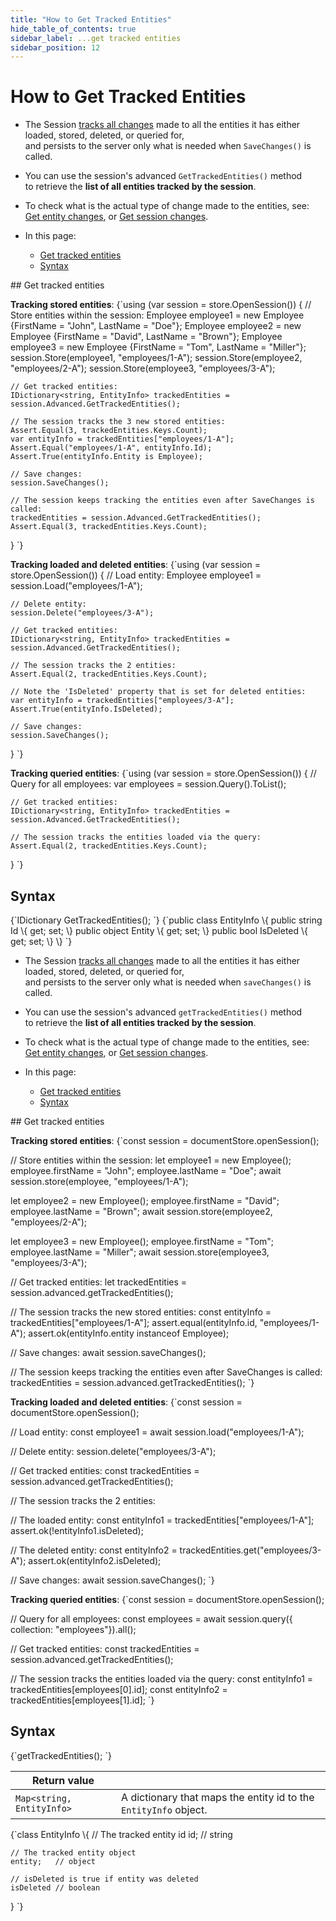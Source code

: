 ---
title: "How to Get Tracked Entities"
hide_table_of_contents: true
sidebar_label: ...get tracked entities
sidebar_position: 12
---




# How to Get Tracked Entities
<LanguageSwitcher supportedLanguages={supportedLanguages} />
<LanguageContent language="csharp">

<Admonition type="note" title="">

* The Session [tracks all changes](../../../client-api/session/what-is-a-session-and-how-does-it-work.mdx#tracking-changes) 
  made to all the entities it has either loaded, stored, deleted, or queried for,  
  and persists to the server only what is needed when `SaveChanges()` is called.

* You can use the session's advanced `GetTrackedEntities()` method  
  to retrieve the **list of all entities tracked by the session**.

* To check what is the actual type of change made to the entities, see:  
  [Get entity changes](../../../client-api/session/how-to/check-if-entity-has-changed.mdx#get-entity-changes), or
  [Get session changes](../../../client-api/session/how-to/check-if-there-are-any-changes-on-a-session.mdx#get-session-changes).
 
* In this page:
  * [Get tracked entities](../../../client-api/session/how-to/get-tracked-entities.mdx#get-tracked-entities)
  * [Syntax](../../../client-api/session/how-to/get-tracked-entities.mdx#syntax)

</Admonition>
## Get tracked entities 

**Tracking stored entities**:
<TabItem value="get_tracked_entities_1" label="get_tracked_entities_1">
<CodeBlock language="csharp">
{`using (var session = store.OpenSession())
\{
    // Store entities within the session:
    Employee employee1 = new Employee \{FirstName = "John", LastName = "Doe"\};
    Employee employee2 = new Employee \{FirstName = "David", LastName = "Brown"\};
    Employee employee3 = new Employee \{FirstName = "Tom", LastName = "Miller"\};
    session.Store(employee1, "employees/1-A");
    session.Store(employee2, "employees/2-A");
    session.Store(employee3, "employees/3-A");

    // Get tracked entities:
    IDictionary<string, EntityInfo> trackedEntities = session.Advanced.GetTrackedEntities();

    // The session tracks the 3 new stored entities:
    Assert.Equal(3, trackedEntities.Keys.Count);
    var entityInfo = trackedEntities["employees/1-A"];
    Assert.Equal("employees/1-A", entityInfo.Id);
    Assert.True(entityInfo.Entity is Employee);
    
    // Save changes:
    session.SaveChanges();
    
    // The session keeps tracking the entities even after SaveChanges is called:
    trackedEntities = session.Advanced.GetTrackedEntities();
    Assert.Equal(3, trackedEntities.Keys.Count);
\}
`}
</CodeBlock>
</TabItem>

**Tracking loaded and deleted entities**:
<TabItem value="get_tracked_entities_2" label="get_tracked_entities_2">
<CodeBlock language="csharp">
{`using (var session = store.OpenSession())
\{
    // Load entity:
    Employee employee1 = session.Load<Employee>("employees/1-A");
    
    // Delete entity:
    session.Delete("employees/3-A");
    
    // Get tracked entities:
    IDictionary<string, EntityInfo> trackedEntities = session.Advanced.GetTrackedEntities();
    
    // The session tracks the 2 entities:
    Assert.Equal(2, trackedEntities.Keys.Count);
    
    // Note the 'IsDeleted' property that is set for deleted entities:
    var entityInfo = trackedEntities["employees/3-A"];
    Assert.True(entityInfo.IsDeleted);
    
    // Save changes:
    session.SaveChanges();
\}
`}
</CodeBlock>
</TabItem>

**Tracking queried entities**:
<TabItem value="get_tracked_entities_3" label="get_tracked_entities_3">
<CodeBlock language="csharp">
{`using (var session = store.OpenSession())
\{
    // Query for all employees:
    var employees = session.Query<Employee>().ToList();
    
    // Get tracked entities:
    IDictionary<string, EntityInfo> trackedEntities = session.Advanced.GetTrackedEntities();
    
    // The session tracks the entities loaded via the query:
    Assert.Equal(2, trackedEntities.Keys.Count); 
\}
`}
</CodeBlock>
</TabItem>



## Syntax

<TabItem value="syntax_1" label="syntax_1">
<CodeBlock language="csharp">
{`IDictionary<string, EntityInfo> GetTrackedEntities();
`}
</CodeBlock>
</TabItem>
<TabItem value="syntax_2" label="syntax_2">
<CodeBlock language="csharp">
{`public class EntityInfo
\{
    public string Id \{ get; set; \}
    public object Entity \{ get; set; \}
    public bool IsDeleted \{ get; set; \}
\}
`}
</CodeBlock>
</TabItem>




</LanguageContent>
<LanguageContent language="nodejs">

<Admonition type="note" title="">

* The Session [tracks all changes](../../../client-api/session/what-is-a-session-and-how-does-it-work.mdx#tracking-changes) 
  made to all the entities it has either loaded, stored, deleted, or queried for,  
  and persists to the server only what is needed when `saveChanges()` is called.

* You can use the session's advanced `getTrackedEntities()` method  
  to retrieve the **list of all entities tracked by the session**.

* To check what is the actual type of change made to the entities, see:  
  [Get entity changes](../../../client-api/session/how-to/check-if-entity-has-changed.mdx#get-entity-changes), or
  [Get session changes](../../../client-api/session/how-to/check-if-there-are-any-changes-on-a-session.mdx#get-session-changes).
 
* In this page:
  * [Get tracked entities](../../../client-api/session/how-to/get-tracked-entities.mdx#get-tracked-entities)
  * [Syntax](../../../client-api/session/how-to/get-tracked-entities.mdx#syntax)

</Admonition>
## Get tracked entities 

**Tracking stored entities**:
<TabItem value="get_tracked_entities_1" label="get_tracked_entities_1">
<CodeBlock language="js">
{`const session = documentStore.openSession();

// Store entities within the session:
let employee1 = new Employee();
employee.firstName = "John";
employee.lastName = "Doe";
await session.store(employee, "employees/1-A");

let employee2 = new Employee();
employee.firstName = "David";
employee.lastName = "Brown";
await session.store(employee2, "employees/2-A");

let employee3 = new Employee();
employee.firstName = "Tom";
employee.lastName = "Miller";
await session.store(employee3, "employees/3-A");

// Get tracked entities:
let trackedEntities = session.advanced.getTrackedEntities();

// The session tracks the new stored entities:
const entityInfo = trackedEntities["employees/1-A"];
assert.equal(entityInfo.id, "employees/1-A");
assert.ok(entityInfo.entity instanceof Employee);

// Save changes:
await session.saveChanges();

// The session keeps tracking the entities even after SaveChanges is called:
trackedEntities = session.advanced.getTrackedEntities();
`}
</CodeBlock>
</TabItem>

**Tracking loaded and deleted entities**:
<TabItem value="get_tracked_entities_2" label="get_tracked_entities_2">
<CodeBlock language="js">
{`const session = documentStore.openSession();

// Load entity:
const employee1 = await session.load("employees/1-A");

// Delete entity:
session.delete("employees/3-A");

// Get tracked entities:
const trackedEntities = session.advanced.getTrackedEntities();

// The session tracks the 2 entities:

// The loaded entity:
const entityInfo1 = trackedEntities["employees/1-A"];
assert.ok(!entityInfo1.isDeleted);

// The deleted entity:
const entityInfo2 = trackedEntities.get("employees/3-A");
assert.ok(entityInfo2.isDeleted);

// Save changes:
await session.saveChanges();
`}
</CodeBlock>
</TabItem>

**Tracking queried entities**:
<TabItem value="get_tracked_entities_3" label="get_tracked_entities_3">
<CodeBlock language="js">
{`const session = documentStore.openSession();

// Query for all employees:
const employees = await session.query(\{ collection: "employees"\}).all();

// Get tracked entities:
const trackedEntities = session.advanced.getTrackedEntities();

// The session tracks the entities loaded via the query:
const entityInfo1 = trackedEntities[employees[0].id];
const entityInfo2 = trackedEntities[employees[1].id];
`}
</CodeBlock>
</TabItem>



## Syntax

<TabItem value="syntax_1" label="syntax_1">
<CodeBlock language="js">
{`getTrackedEntities();
`}
</CodeBlock>
</TabItem>

| Return value              |                                                                  |
|---------------------------|------------------------------------------------------------------|
| `Map<string, EntityInfo>` | A dictionary that maps the entity id to the `EntityInfo` object. |

<TabItem value="syntax_2" label="syntax_2">
<CodeBlock language="js">
{`class EntityInfo \{
    // The tracked entity id
    id;       // string
    
    // The tracked entity object
    entity;   // object
    
    // isDeleted is true if entity was deleted
    isDeleted // boolean
\}
`}
</CodeBlock>
</TabItem>




</LanguageContent>

<!---
### Session
- [What is a session and how does it work](../../../client-api/session/what-is-a-session-and-how-does-it-work)
- [How to check for entity changes](../../../client-api/session/how-to/check-if-entity-has-changed)
- [Evict entity from session](../../../client-api/session/how-to/evict-entity-from-a-session)
- [Refresh entity](../../../client-api/session/how-to/refresh-entity)


-->